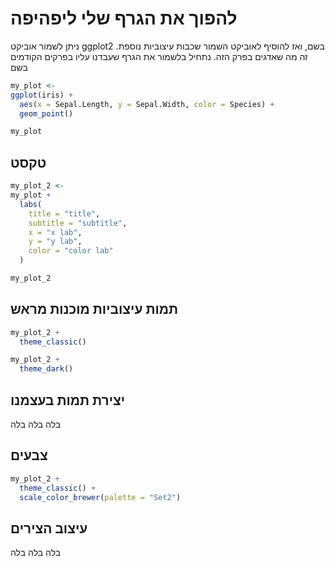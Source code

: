 
# להפוך את הגרף שלי ליפהיפה

ניתן לשמור אוביקט 
ggplot2
בשם, ואז להוסיף לאוביקט השמור שכבות עיצוביות נוספת.
זה מה שאדגים בפרק הזה. נתחיל בלשמור את הגרף שעבדנו עליו בפרקים הקודמים בשם

```r
my_plot <- 
ggplot(iris) +
  aes(x = Sepal.Length, y = Sepal.Width, color = Species) +
  geom_point()

my_plot
```


## טקסט

```r
my_plot_2 <- 
my_plot +
  labs(
    title = "title",
    subtitle = "subtitle",
    x = "x lab",
    y = "y lab",
    color = "color lab"
  )

my_plot_2
```


## תמות עיצוביות מוכנות מראש

```r
my_plot_2 +
  theme_classic()
```

```r
my_plot_2 +
  theme_dark()
```

## יצירת תמות בעצמנו

בלה בלה בלה

## צבעים

```r
my_plot_2 +
  theme_classic() +
  scale_color_brewer(palette = "Set2")
```


## עיצוב הצירים

בלה בלה בלה